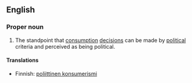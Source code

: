 ==English==

===Proper noun===
{{en-proper noun|sg=[[political]] [[consumer]]ism}}

# The standpoint that [[consumption]] [[decision]]s can be made by [[political]] criteria and perceived as being political.

====Translations====
*Finnish: [[poliittinen konsumerismi]]